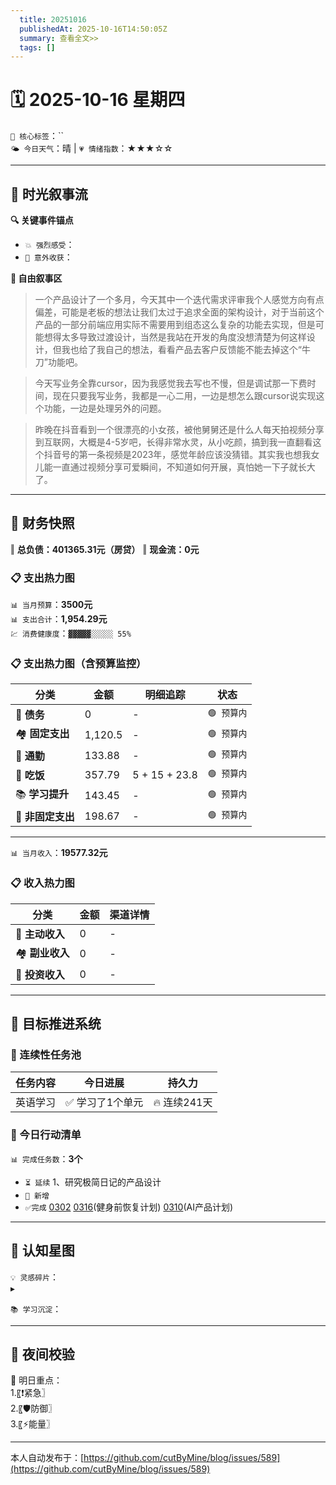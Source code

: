 ```yaml
---
  title: 20251016
  publishedAt: 2025-10-16T14:50:05Z
  summary: 查看全文>>
  tags: []
---
```


# 🗓️ 2025-10-16 星期四  
`🔑 核心标签`：``  
`🌤️ 今日天气`：晴 | `💗 情绪指数`：★★★☆☆   

---


## 🌊 **时光叙事流**
**🔍 关键事件锚点**  
- `💥 强烈感受`：         
- `🎉 意外收获`：           

**📖 自由叙事区**  
> 一个产品设计了一个多月，今天其中一个迭代需求评审我个人感觉方向有点偏差，可能是老板的想法让我们太过于追求全面的架构设计，对于当前这个产品的一部分前端应用实际不需要用到组态这么复杂的功能去实现，但是可能想得太多导致过渡设计，当然是我站在开发的角度没想清楚为何这样设计，但我也给了我自己的想法，看看产品去客户反馈能不能去掉这个“牛刀”功能吧。

> 今天写业务全靠cursor，因为我感觉我去写也不慢，但是调试那一下费时间，现在只要我写业务，我都是一心二用，一边是想怎么跟cursor说实现这个功能，一边是处理另外的问题。

> 昨晚在抖音看到一个很漂亮的小女孩，被他舅舅还是什么人每天拍视频分享到互联网，大概是4-5岁吧，长得非常水灵，从小吃颜，搞到我一直翻看这个抖音号的第一条视频是2023年，感觉年龄应该没猜错。其实我也想我女儿能一直通过视频分享可爱瞬间，不知道如何开展，真怕她一下子就长大了。

---

## 💸 **财务快照**
‖ **总负债：401365.31元（房贷）**
‖ **现金流：0元**

### 📋 支出热力图

`📊 当月预算`：**3500元**  
`📊 支出合计`：**1,954.29元**  
`💹 消费健康度`：`▓▓▓▓▓░░░░░ 55%`  
### 📋 支出热力图（含预算监控）
| 分类         | 金额    | 明细追踪                  | 状态           |
|--------------|---------|---------------------------|----------------|
| 🏦 **债务**    | 0   |  -  | `🟢 预算内`   |
| 🏘️ **固定支出** | 1,120.5     |  -  | `🟢 预算内`     |
| 🚌 **通勤**     | 133.88   | -  | `🟢 预算内`     |
| 🍜 **吃饭**     | 357.79  |  5 + 15 + 23.8  | `🟢 预算内`   |
| 📚 **学习提升** | 143.45      |   -     | `🟢 预算内`     |
| 🎲 **非固定支出** | 198.67   |  -  | `🟢 预算内`  |
---

`📊 当月收入`：**19577.32元**  

### 📋 收入热力图
| 分类         | 金额    | 渠道详情             |
|--------------|---------|-------------------------|
| 🏦 **主动收入**  | 0                | -        |
| 🏘️ **副业收入**  | 0                | -        |
| 🚌 **投资收入**  | 0                | -        |



---

## 🎯 **目标推进系统**

### 🔄 连续性任务池
| 任务内容                | 今日进展          | 持久力     |
|-------------------------|-------------------|------------|
| 英语学习         | ✅ 学习了1个单元 | 🔥 连续241天  |




### 📌 今日行动清单

`📊 完成任务数`：**3个**  
- `⏳ 延续` 1、研究极简日记的产品设计             
- `🚩 新增`   
- `✅完成` [0302](note://WEB9685e40ae7a6464db1196641a1ffd0ee)   [0316](note://WEBc1fcc89ec3e741538b703e8017b38c9f)(健身前恢复计划)  [0310](note://WEBfc89f9187c014fbe9fab88e2d09b4bde)(AI产品计划)


---

## 🌌 **认知星图**
`💡 灵感碎片`：  
▸ 


`📚 学习沉淀`：  
>    

---

## 🌃 夜间校验

🚀 明日重点：  
1.〖❗紧急〗  
2.〖🛡️防御〗  
3.〖⚡能量〗

---
本人自动发布于：[https://github.com/cutByMine/blog/issues/589](https://github.com/cutByMine/blog/issues/589)
